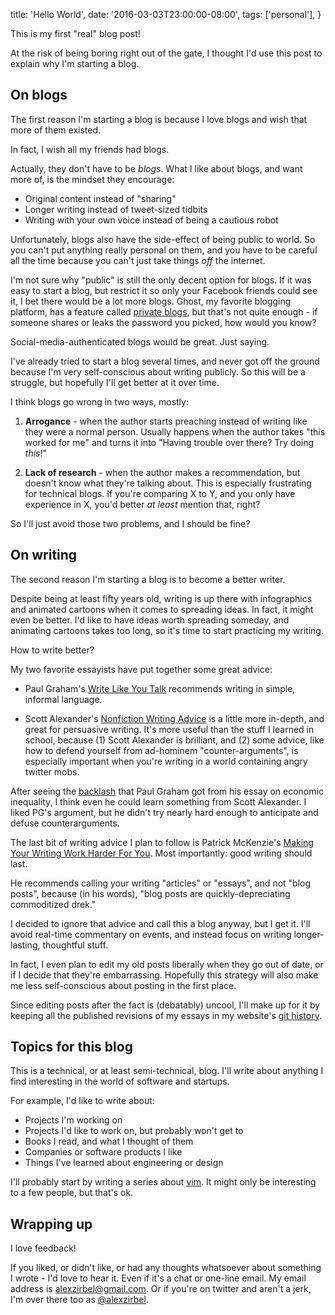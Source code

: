  title: 'Hello World',
  date: '2016-03-03T23:00:00-08:00',
  tags: ['personal'],
}

This is my first "real" blog post!

At the risk of being boring right out of the gate, I thought I'd use
this post to explain why I'm starting a blog.

## On blogs

The first reason I'm starting a blog is because I love blogs and wish that more
of them existed.

In fact, I wish all my friends had blogs.

Actually, they don't have to be _blogs_. What I like about blogs, and want
more of, is the mindset they encourage:

- Original content instead of "sharing"
- Longer writing instead of tweet-sized tidbits
- Writing with your own voice instead of being a cautious robot

Unfortunately, blogs also have the side-effect of being public to world.
So you can't put anything really personal on them, and you have to be
careful all the time because you can't just take things _off_ the
internet.

I'm not sure why "public" is still the only decent option for blogs. If it
was easy to start a blog, but restrict it so only your Facebook friends
could see it, I bet there would be a lot more blogs. Ghost, my favorite
blogging platform, has a feature called [private
blogs](https://blog.ghost.org/private-blogs/), but that's not quite
enough - if someone shares or leaks the password you picked, how would
you know?

Social-media-authenticated blogs would be great. Just saying.

I've already tried to start a blog several times, and never got off the
ground because I'm very self-conscious about writing publicly. So this
will be a struggle, but hopefully I'll get better at it over time.

I think blogs go wrong in two ways, mostly:

1. **Arrogance** - when the author starts preaching instead of writing
   like they were a normal person. Usually happens when the author takes
   "this worked for me" and turns it into "Having trouble over there? Try
   doing _this_!"

2. **Lack of research** - when the author makes a recommendation, but
   doesn't know what they're talking about. This is especially frustrating
   for technical blogs. If you're comparing X to Y, and you only have
   experience in X, you'd better _at least_ mention that, right?

So I'll just avoid those two problems, and I should be fine?

## On writing

The second reason I'm starting a blog is to become a better writer.

Despite being at least fifty years old, writing is up there with
infographics and animated cartoons when it comes to spreading ideas. In
fact, it might even be better. I'd like to have ideas worth spreading
someday, and animating cartoons takes too long, so it's time to start
practicing my writing.

How to write better?

My two favorite essayists have put together some great advice:

- Paul Graham's [Write Like You Talk](http://paulgraham.com/talk.html)
  recommends writing in simple, informal language.

- Scott Alexander's [Nonfiction Writing
  Advice](http://slatestarcodex.com/2016/02/20/writing-advice/) is
  a little more in-depth, and great for persuasive writing. It's more
  useful than the stuff I learned in school, because (1) Scott Alexander
  is brilliant, and (2) some advice, like how to defend yourself from
  ad-hominem "counter-arguments", is especially important when you're
  writing in a world containing angry twitter mobs.

After seeing the [backlash](https://news.ycombinator.com/item?id=10826838)
that Paul Graham got from his essay on economic inequality, I think even
he could learn something from Scott Alexander. I liked PG's argument, but
he didn't try nearly hard enough to anticipate and defuse
counterarguments.

The last bit of writing advice I plan to follow is Patrick McKenzie's
[Making Your Writing Work Harder For
You](https://training.kalzumeus.com/newsletters/archive/content-marketing-strategy).
Most importantly: good writing should last.

He recommends calling your writing "articles" or "essays", and not "blog
posts", because (in his words), "blog posts are quickly-depreciating
commoditized drek."

I decided to ignore that advice and call this a blog anyway, but I get it.
I'll avoid real-time commentary on events, and instead focus on writing
longer-lasting, thoughtful stuff.

In fact, I even plan to edit my old posts liberally when they go out of
date, or if I decide that they're embarrassing. Hopefully this strategy
will also make me less self-conscious about posting in the first place.

Since editing posts after the fact is (debatably) uncool, I'll make up for
it by keeping all the published revisions of my essays in my website's
[git history](https://github.com/azirbel/website).

## Topics for this blog

This is a technical, or at least semi-technical, blog. I'll write about
anything I find interesting in the world of software and startups.

For example, I'd like to write about:

- Projects I'm working on
- Projects I'd like to work on, but probably won't get to
- Books I read, and what I thought of them
- Companies or software products I like
- Things I've learned about engineering or design

I'll probably start by writing a series about
[vim](http://www.vim.org/weird.php). It might only be interesting to a few
people, but that's ok.

## Wrapping up

I love feedback!

If you liked, or didn't like, or had any thoughts whatsoever about
something I wrote - I'd love to hear it. Even if it's a chat or one-line
email. My email address is
[alexzirbel@gmail.com](mailto:alexzirbel@gmail.com). Or if you're on
twitter and aren't a jerk, I'm over there too as
[@alexzirbel](https://twitter.com/alexzirbel).
